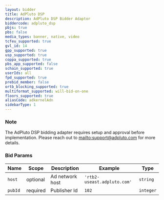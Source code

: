 ```yaml
---
layout: bidder
title: AdPluto DSP
description: AdPluto DSP Bidder Adaptor
biddercode: adpluto_dsp
pbjs: true
pbs: false
media_types: banner, native, video
tcfeu_supported: true
gvl_id: 14
gpp_supported: true
usp_supported: true
coppa_supported: true
pbs_app_supported: false
schain_supported: true
userIds: all
fpd_supported: true
prebid_member: false
ortb_blocking_supported: true
multiformat_supported: will-bid-on-one
floors_supported: true
aliasCode: adkernelAdn
sidebarType: 1
---
```


### Note

The AdPluto DSP bidding adapter requires setup and approval before implementation. Please reach out to [mailto:support@adpluto.com](support@adpluto.com) for more details.

### Bid Params


| Name    | Scope    | Description     | Example              | Type      |
|---------|----------|-----------------|----------------------|-----------|
| `host`  | optional | Ad network host | `'rtb2-useast.adpluto.com'` | `string`  |
| `pubId` | required | Publisher Id    | `102`                | `integer` |
